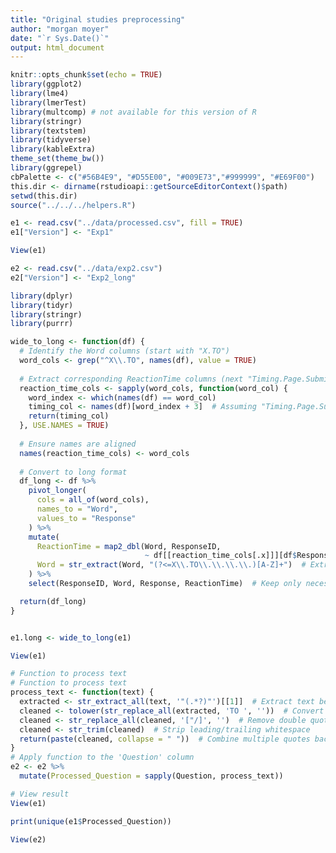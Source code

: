 ```yaml
---
title: "Original studies preprocessing"
author: "morgan moyer"
date: "`r Sys.Date()`"
output: html_document
---
```


```r
knitr::opts_chunk$set(echo = TRUE)
library(ggplot2)
library(lme4)
library(lmerTest)
library(multcomp) # not available for this version of R
library(stringr)
library(textstem)
library(tidyverse)
library(kableExtra)
theme_set(theme_bw())
library(ggrepel)
cbPalette <- c("#56B4E9", "#D55E00", "#009E73","#999999", "#E69F00")
this.dir <- dirname(rstudioapi::getSourceEditorContext()$path)
setwd(this.dir)
source("../../../helpers.R")

e1 <- read.csv("../data/processed.csv", fill = TRUE)
e1["Version"] <- "Exp1"

View(e1)

e2 <- read.csv("../data/exp2.csv")
e2["Version"] <- "Exp2_long"

```


```r

library(dplyr)
library(tidyr)
library(stringr)
library(purrr)

wide_to_long <- function(df) {
  # Identify the Word columns (start with "X.TO")
  word_cols <- grep("^X\\.TO", names(df), value = TRUE)
  
  # Extract corresponding ReactionTime columns (next "Timing.Page.Submit.*" column after each Word column)
  reaction_time_cols <- sapply(word_cols, function(word_col) {
    word_index <- which(names(df) == word_col)
    timing_col <- names(df)[word_index + 3]  # Assuming "Timing.Page.Submit" is always 3 columns after
    return(timing_col)
  }, USE.NAMES = TRUE)
  
  # Ensure names are aligned
  names(reaction_time_cols) <- word_cols
  
  # Convert to long format
  df_long <- df %>%
    pivot_longer(
      cols = all_of(word_cols),
      names_to = "Word",
      values_to = "Response"
    ) %>%
    mutate(
      ReactionTime = map2_dbl(Word, ResponseID, 
                              ~ df[[reaction_time_cols[.x]]][df$ResponseID == .y]),  # Match ReactionTime row-wise
      Word = str_extract(Word, "(?<=X\\.TO\\.\\.\\.\\.)[A-Z]+")  # Extract actual word
    ) %>%
    select(ResponseID, Word, Response, ReactionTime)  # Keep only necessary columns

  return(df_long)
}


e1.long <- wide_to_long(e1)
```

```r
View(e1)
```


```r

# Function to process text
# Function to process text
process_text <- function(text) {
  extracted <- str_extract_all(text, '"(.*?)"')[[1]]  # Extract text between quotes
  cleaned <- tolower(str_replace_all(extracted, 'TO ', ''))  # Convert to lowercase and remove "TO "
  cleaned <- str_replace_all(cleaned, '["/]', '')  # Remove double quotes and forward slash
  cleaned <- str_trim(cleaned)  # Strip leading/trailing whitespace
  return(paste(cleaned, collapse = " "))  # Combine multiple quotes back into a single string
}
# Apply function to the 'Question' column
e2 <- e2 %>%
  mutate(Processed_Question = sapply(Question, process_text))

# View result
View(e1)

print(unique(e1$Processed_Question))

```


```r
View(e2)
```


